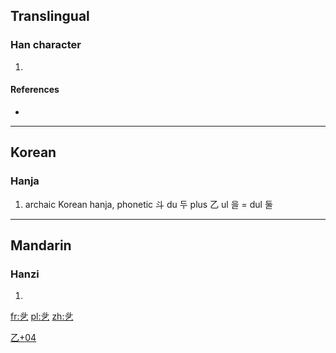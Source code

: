 ==Translingual==

===Han character===
{{Han char|rn=5|rad=乙|as=04|sn=5|four=|canj=卜十弓 (YJN)|ids=⿱[[斗]][[乙]]}}

# {{defn|Han|sort=乙04}}

====References====
* {{Han ref|kx=0084.101|hdz=10053.011|uh=4E67|ud=20071}}

----

==Korean==

===Hanja===
{{ko-hanja|hangeul=[[둘]]|rv=dul|mr=tul|y=twul}}

# {{defn|lang=ko|sort=乙04}} archaic Korean hanja, phonetic 斗 du 두 plus 乙 ul 을 = dul 둘

[[Category:Korean-only CJKV Characters|乙+04]]

----

==Mandarin==

===Hanzi===
{{cmn-hanzi|pin=[[dou]]|wg=tou}}

# {{defn|lang=cmn|sort=乙04}}

[[fr:乧]]
[[pl:乧]]
[[zh:乧]]